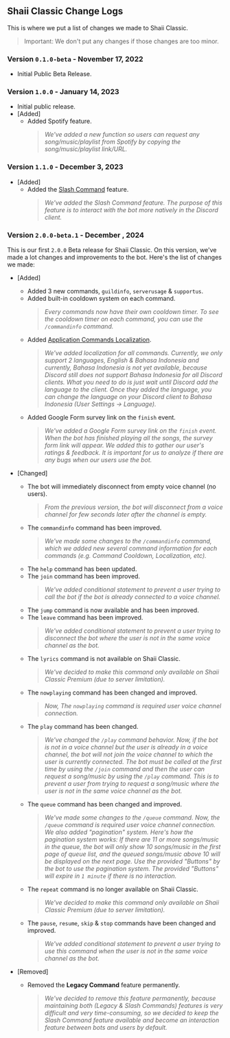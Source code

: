 ## Shaii Classic Change Logs
This is where we put a list of changes we made to Shaii Classic.
> Important: We don't put any changes if those changes are too minor.

### Version `0.1.0-beta` - November 17, 2022
- Initial Public Beta Release.

### Version `1.0.0` - January 14, 2023
- Initial public release.
- [Added]
  - Added Spotify feature.
    > *We've added a new function so users can request any song/music/playlist from Spotify by copying the song/music/playlist link/URL.*

### Version `1.1.0` - December 3, 2023
- [Added]
  - Added the [Slash Command](https://discord.com/developers/docs/interactions/application-commands) feature.
    > *We've added the Slash Command feature. The purpose of this feature is to interact with the bot more natively in the Discord client.*

### Version `2.0.0-beta.1` - December , 2024
This is our first `2.0.0` Beta release for Shaii Classic. On this version, we've made a lot changes and improvements to the bot. Here's the list of changes we made:
- [Added]
  - Added 3 new commands, `guildinfo`, `serverusage` & `supportus`.
  - Added built-in cooldown system on each command.
    > *Every commands now have their own cooldown timer. To see the cooldown timer on each command, you can use the `/commandinfo` command.*
  - Added [Application Commands Localization](https://discord.com/developers/docs/interactions/application-commands#localization).
    > *We've added localization for all commands. Currently, we only support 2 languages, English & Bahasa Indonesia and currently, Bahasa Indonesia is not yet available, because Discord still does not support Bahasa Indonesia for all Discord clients. What you need to do is just wait until Discord add the language to the client. Once they added the language, you can change the language on your Discord client to Bahasa Indonesia (User Settings -> Language).*
  - Added Google Form survey link on the `finish` event.
    > *We've added a Google Form survey link on the `finish` event. When the bot has finished playing all the songs, the survey form link will appear. We added this to gather our user's ratings & feedback. It is important for us to analyze if there are any bugs when our users use the bot.*

- [Changed]
  - The bot will immediately disconnect from empty voice channel (no users).
    > *From the previous version, the bot will disconnect from a voice channel for few seconds later after the channel is empty.*
  - The `commandinfo` command has been improved.
    > *We've made some changes to the `/commandinfo` command, which we added new several command information for each commands (e.g. Command Cooldown, Localization, etc).*
  - The `help` command has been updated.
  - The `join` command has been improved.
    > *We've added conditional statement to prevent a user trying to call the bot if the bot is already connected to a voice channel.*
  - The `jump` command is now available and has been improved.
  - The `leave` command has been improved.
    > *We've added conditional statement to prevent a user trying to disconnect the bot where the user is not in the same voice channel as the bot.*
  - The `lyrics` command is not available on Shaii Classic.
    > *We've decided to make this command only available on Shaii Classic Premium (due to server limitation).*
  - The `nowplaying` command has been changed and improved.
    > *Now, The `nowplaying` command is required user voice channel connection.*
  - The `play` command has been changed.
    > *We've changed the `/play` command behavior. Now, if the bot is not in a voice channel but the user is already in a voice channel, the bot will not join the voice channel to which the user is currently connected. The bot must be called at the first time by using the `/join` command and then the user can request a song/music by using the `/play` command. This is to prevent a user from trying to request a song/music where the user is not in the same voice channel as the bot.*
  - The `queue` command has been changed and improved.
    > *We've made some changes to the `/queue` command. Now, the `/queue` command is required user voice channel connection. We also added "pagination" system. Here's how the pagination system works: If there are 11 or more songs/music in the queue, the bot will only show 10 songs/music in the first page of queue list, and the queued songs/music above 10 will be displayed on the next page. Use the provided "Buttons" by the bot to use the pagination system. The provided "Buttons" will expire in `1 minute` if there is no interaction.*
  - The `repeat` command is no longer available on Shaii Classic.
    > *We've decided to make this command only available on Shaii Classic Premium (due to server limitation).*
  - The `pause`, `resume`, `skip` & `stop` commands have been changed and improved.
    > *We've added conditional statement to prevent a user trying to use this command when the user is not in the same voice channel as the bot.*

- [Removed]
  - Removed the **Legacy Command** feature permanently.
    > *We've decided to remove this feature permanently, because maintaining both (Legacy & Slash Commands) features is very difficult and very time-consuming, so we decided to keep the Slash Command feature available and become an interaction feature between bots and users by default.*
